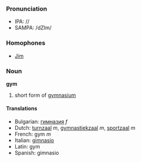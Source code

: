 ===Pronunciation===
*IPA: //
*SAMPA: /dZIm/

=== Homophones ===
*[[Jim]]

=== Noun ===
'''gym'''

#short form of [[gymnasium]]

====Translations====
*Bulgarian: [[гимназия]] ''f''
*Dutch: [[turnzaal]] ''m'', [[gymnastiekzaal]] ''m'', [[sportzaal]] ''m''
*French: gym ''m''
*Italian: [[gimnasio]]
*Latin: gym
*Spanish: gimnasio